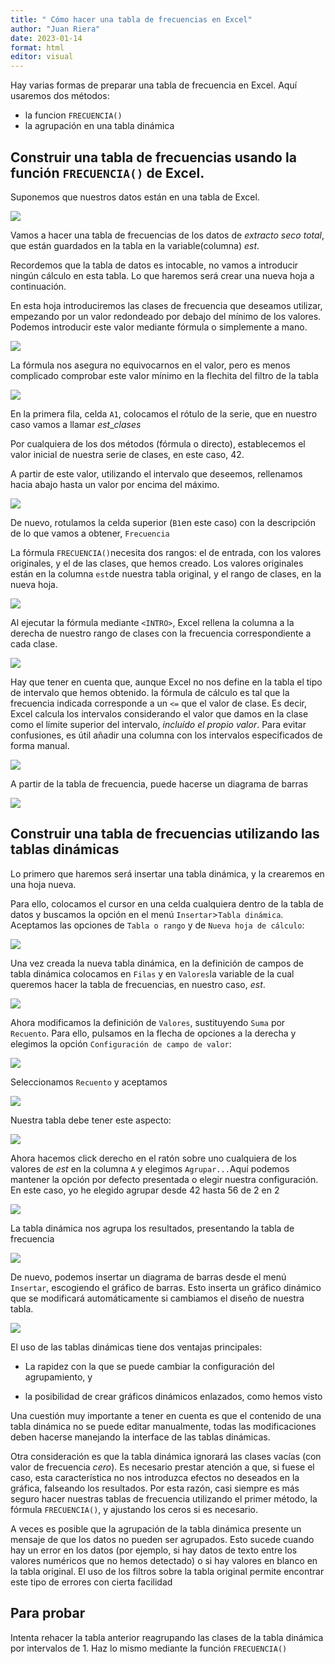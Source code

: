 ```yaml
---
title: " Cómo hacer una tabla de frecuencias en Excel"
author: "Juan Riera"
date: 2023-01-14
format: html
editor: visual
---
```


Hay varias formas de preparar una tabla de frecuencia en Excel. Aquí usaremos dos métodos:

-   la funcion `FRECUENCIA()`
-   la agrupación en una tabla dinámica

## Construir una tabla de frecuencias usando la función `FRECUENCIA()` de Excel.

Suponemos que nuestros datos están en una tabla de Excel.

![](2023-01-20-1.png)

Vamos a hacer una tabla de frecuencias de los datos de $extracto\ seco\ total$, que están guardados en la tabla en la variable(columna) $est$.

Recordemos que la tabla de datos es intocable, no vamos a introducir ningún cálculo en esta tabla. Lo que haremos será crear una nueva hoja a continuación.

En esta hoja introduciremos las clases de frecuencia que deseamos utilizar, empezando por un valor redondeado por debajo del mínimo de los valores. Podemos introducir este valor mediante fórmula o simplemente a mano.

![](2023-01-21-3.png)

La fórmula nos asegura no equivocarnos en el valor, pero es menos complicado comprobar este valor mínimo en la flechita del filtro de la tabla

![](image-20230121160129196.png)

En la primera fila, celda `A1`, colocamos el rótulo de la serie, que en nuestro caso vamos a llamar $est\_clases$

Por cualquiera de los dos métodos (fórmula o directo), establecemos el valor inicial de nuestra serie de clases, en este caso, 42.

A partir de este valor, utilizando el intervalo que deseemos, rellenamos hacia abajo hasta un valor por encima del máximo.

![](image-20230121162235599.png)

De nuevo, rotulamos la celda superior (`B1`en este caso) con la descripción de lo que vamos a obtener, `Frecuencia`

La fórmula `FRECUENCIA()`necesita dos rangos: el de entrada, con los valores originales, y el de las clases, que hemos creado. Los valores originales están en la columna `est`de nuestra tabla original, y el rango de clases, en la nueva hoja.

![](image-20230121162407460.png)

Al ejecutar la fórmula mediante `<INTRO>`, Excel rellena la columna a la derecha de nuestro rango de clases con la frecuencia correspondiente a cada clase.

![](image-20230121162516745.png)

Hay que tener en cuenta que, aunque Excel no nos define en la tabla el tipo de intervalo que hemos obtenido. la fórmula de cálculo es tal que la frecuencia indicada corresponde a un `<=` que el valor de clase. Es decir, Excel calcula los intervalos considerando el valor que damos en la clase como el límite superior del intervalo, *incluído el propio valor*. Para evitar confusiones, es útil añadir una columna con los intervalos especificados de forma manual.

![](image-20230121162809700.png)

A partir de la tabla de frecuencia, puede hacerse un diagrama de barras

![](image-20230121163619049.png)

## Construir una tabla de frecuencias utilizando las tablas dinámicas

Lo primero que haremos será insertar una tabla dinámica, y la crearemos en una hoja nueva.

Para ello, colocamos el cursor en una celda cualquiera dentro de la tabla de datos y buscamos la opción en el menú `Insertar`\>`Tabla dinámica`. Aceptamos las opciones de `Tabla o rango` y de `Nueva hoja de cálculo`:

![](image-20230121164040941.png)

Una vez creada la nueva tabla dinámica, en la definición de campos de tabla dinámica colocamos en `Filas` y en `Valores`la variable de la cual queremos hacer la tabla de frecuencias, en nuestro caso, $est$.

![](image-20230121164323987.png)

Ahora modificamos la definición de `Valores`, sustituyendo `Suma` por `Recuento`. Para ello, pulsamos en la flecha de opciones a la derecha y elegimos la opción `Configuración de campo de valor`:

![](image-20230121164605973.png)

Seleccionamos `Recuento` y aceptamos

![](image-20230121164746899.png)

Nuestra tabla debe tener este aspecto:

![](image-20230121164839640.png)

Ahora hacemos click derecho en el ratón sobre uno cualquiera de los valores de $est$ en la columna `A` y elegimos `Agrupar...`Aquí podemos mantener la opción por defecto presentada o elegir nuestra configuración. En este caso, yo he elegido agrupar desde 42 hasta 56 de 2 en 2

![](image-20230121165125271.png)

La tabla dinámica nos agrupa los resultados, presentando la tabla de frecuencia

![](image-20230121165313394.png)

De nuevo, podemos insertar un diagrama de barras desde el menú `Insertar`, escogiendo el gráfico de barras. Esto inserta un gráfico dinámico que se modificará automáticamente si cambiamos el diseño de nuestra tabla.

![](image-20230121165459880.png)

El uso de las tablas dinámicas tiene dos ventajas principales:

-   La rapidez con la que se puede cambiar la configuración del agrupamiento, y

-   la posibilidad de crear gráficos dinámicos enlazados, como hemos visto

Una cuestión muy importante a tener en cuenta es que el contenido de una tabla dinámica no se puede editar manualmente, todas las modificaciones deben hacerse manejando la interface de las tablas dinámicas.

Otra consideración es que la tabla dinámica ignorará las clases vacías (con valor de frecuencia $cero$). Es necesario prestar atención a que, si fuese el caso, esta característica no nos introduzca efectos no deseados en la gráfica, falseando los resultados. Por esta razón, casi siempre es más seguro hacer nuestras tablas de frecuencia utilizando el primer método, la fórmula `FRECUENCIA()`, y ajustando los ceros si es necesario.

A veces es posible que la agrupación de la tabla dinámica presente un mensaje de que los datos no pueden ser agrupados. Esto sucede cuando hay un error en los datos (por ejemplo, si hay datos de texto entre los valores numéricos que no hemos detectado) o si hay valores en blanco en la tabla original. El uso de los filtros sobre la tabla original permite encontrar este tipo de errores con cierta facilidad

## Para probar

Intenta rehacer la tabla anterior reagrupando las clases de la tabla dinámica por intervalos de $1$. Haz lo mismo mediante la función `FRECUENCIA()`
